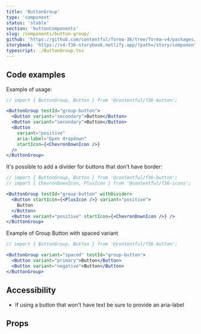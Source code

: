 ```yaml
---
title: 'ButtonGroup'
type: 'component'
status: 'stable'
section: 'buttonComponents'
slug: /components/button-group/
github: 'https://github.com/contentful/forma-36/tree/forma-v4/packages/components/button/src/ButtonGroup'
storybook: 'https://v4-f36-storybook.netlify.app/?path=/story/components-button-buttongroup--basic'
typescript: ./ButtonGroup.tsx
---
```



## Code examples

Example of usage:

```jsx
// import { ButtonGroup, Button } from '@contentful/f36-button';

<ButtonGroup testId="group-button">
  <Button variant="secondary">Button</Button>
  <Button variant="secondary">Button</Button>
  <Button
    variant="positive"
    aria-label="Open dropdown"
    startIcon={<ChevronDownIcon />}
  />
</ButtonGroup>
```

It's possible to add a divider for buttons that don't have border:

```jsx
// import { ButtonGroup, Button } from '@contentful/f36-button';
// import { ChevronDownIcon, PlusIcon } from '@contentful/f36-icons';

<ButtonGroup testId="group-button" withDivider>
  <Button startIcon={<PlusIcon />} variant="positive">
    Button
  </Button>
  <Button variant="positive" startIcon={<ChevronDownIcon />} />
</ButtonGroup>
```

Example of Group Button with spaced variant

```jsx
// import { ButtonGroup, Button } from '@contentful/f36-button';

<ButtonGroup variant="spaced" testId="group-button">
  <Button variant="primary">Button</Button>
  <Button variant="negative">Button</Button>
</ButtonGroup>
```

## Accessibility

- If using a button that won't have text be sure to provide an aria-label

## Props

<Props of="ButtonGroup" />
